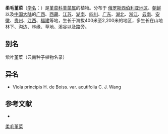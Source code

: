 {{Speciesbox
| name = 柔毛堇菜
| status = 
| status_system = 
| image =
| genus = Viola
| species =  principis
| authority = H. de Boiss.
| subdivision_ranks =[[变种|变种]]
| subdivision =
* 柔毛堇菜 ''V. p.'' var. ''principis''
* [[尖叶柔毛堇菜|尖叶柔毛堇菜]] ''V. p.'' var. ''acutifolia''
}}

'''柔毛堇菜'''（[[学名|学名]]：{{lang|la|''Viola principis''}}）是[[堇菜科|堇菜科]][[堇菜属|堇菜属]]的植物。分布于 [[俄罗斯西伯利亚地区|俄罗斯西伯利亚地区]]、[[朝鲜|朝鲜]]以及[[中国大陆|中国大陆]]的[[广西|广西]]、[[西藏|西藏]]、[[江苏|江苏]]、[[湖南|湖南]]、[[四川|四川]]、[[广东|广东]]、[[湖北|湖北]]、[[浙江|浙江]]、[[云南|云南]]、[[安徽|安徽]]、[[贵州|贵州]]、[[江西|江西]]、[[福建|福建]]等地，生长于海拔400米至2,200米的地区，多生长在山地林下、沟边、林缘、草地、溪谷以及路旁。

== 别名 ==
紫叶堇菜（云南种子植物名录）

== 异名 ==
* Viola principis H. de Boiss. var. acutifolia C. J. Wang

== 参考文献 ==
<div class="references-small">
* {{cite web| url =http://www.bioinfo.cn/db05/KmzwSpecies.php?action=view&id=23826| title =柔毛堇菜（原变种）| work =《中国高等植物数据库全库》| publisher =中国科学院微生物研究所| author =昆明植物研究所| accessdate =2009-02-25| deadurl =yes| archiveurl =https://web.archive.org/web/20160305102243/http://www.bioinfo.cn/db05/KmzwSpecies.php?action=view&id=23826| archivedate =2016-03-05}}
</div>
{{Taxonbar|from=Q11108574}}

[[Category:堇菜属|柔毛堇菜]]


{{植物小作品}}